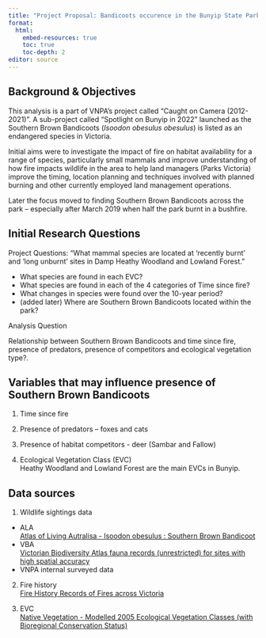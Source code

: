 ```yaml
---
title: "Project Proposal: Bandicoots occurence in the Bunyip State Park"
format:
  html:
    embed-resources: true
    toc: true
    toc-depth: 2
editor: source
---
```


## Background & Objectives  

This analysis is a part of VNPA's project called "Caught on Camera (2012-2021)". A sub-project called "Spotlight on Bunyip in 2022" launched as the Southern Brown Bandicoots (*Isoodon obesulus obesulus*) is listed as an endangered species in Victoria.   

Initial aims were to investigate the impact of fire on habitat availability for a range of species, particularly small mammals and improve understanding of how fire impacts wildlife in the area to help land managers (Parks Victoria) improve the timing, location planning and techniques involved with planned burning and other currently employed land management operations.

Later the focus moved to finding Southern Brown Bandicoots across the park – especially after March 2019 when half the park burnt in a bushfire.  

## Initial Research Questions 

Project Questions: “What mammal species are located at ‘recently burnt’ and ‘long unburnt’ sites in Damp Heathy Woodland and Lowland Forest.”    

- What species are found in each EVC? 
- What species are found in each of the 4 categories of Time since fire? 
- What changes in species were found over the 10-year period? 
- (added later) Where are Southern Brown Bandicoots located within the park? 

::: {.callout-tip}
Analysis Question

Relationship between Southern Brown Bandicoots and time since fire, presence of predators, presence of competitors and ecological vegetation type?.  
:::



## Variables that may influence presence of Southern Brown Bandicoots  

1. Time since fire 
<!-- - ‘recently burnt’ sites are those that were burnt by wildfire in 2009 or 2008  -->
<!-- - ‘long unburnt’ sites were those that have not been burnt since 1970 -->

2. Presence of predators – foxes and cats 

3. Presence of habitat competitors - deer (Sambar and Fallow) 

4. Ecological Vegetation Class (EVC)  
Heathy Woodland and Lowland Forest are the main EVCs in Bunyip.

## Data sources

1. Wildlife sightings data  
- ALA  
[Atlas of Living Autralisa - Isoodon obesulus : Southern Brown Bandicoot](https://bie.ala.org.au/species/https://biodiversity.org.au/afd/taxa/e9e85f33-224c-40ce-b48d-290d1a41eb9d#)
- VBA   
[Victorian Biodiversity Atlas fauna records (unrestricted) for sites with high spatial accuracy](https://discover.data.vic.gov.au/dataset/victorian-biodiversity-atlas-fauna-records-unrestricted-for-sites-with-high-spatial-accuracy)
- VNPA internal surveyed data   

<!-- Mammal species sightings data   -->
<!-- - Which sighting data sources (VBA or ALA)?  -->
<!-- VBA Fauna: Victorian Biodiversity Atlas (VBA)   -->
<!-- - Only include RELIABILTY = (Acceptable, Confirmed) while some records submitted by VNPA (since ~2021) stays in REALIBILITY = (Unverified) -->

<!-- Get all records submitted by VNPA to VBA   -->
<!-- (https://vba.biodiversity.vic.gov.au/vba/index.jsp) -->
<!-- Advanced Filter: Fields: Organisation > Select "Victorian Biodiversity Atlas" -->
<!-- Selected Area: All Victorian Sites > Export  -->

2. Fire history   
[Fire History Records of Fires across Victoria](https://discover.data.vic.gov.au/dataset/fire-history-records-of-fires-across-victoria)

3. EVC   
[Native Vegetation - Modelled 2005 Ecological Vegetation Classes (with Bioregional Conservation Status)](https://discover.data.vic.gov.au/dataset/native-vegetation-modelled-2005-ecological-vegetation-classes-with-bioregional-conservation-sta)



